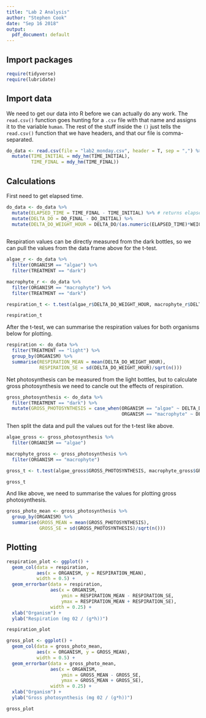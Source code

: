```yaml
---
title: "Lab 2 Analysis"
author: "Stephen Cook"
date: "Sep 16 2018"
output:
  pdf_document: default
---
```


## Import packages


```r
require(tidyverse)
require(lubridate)
```


## Import data

We need to get our data into R before we can actually do any work. The `read.csv()` function goes hunting for a `.csv` file with that name and assigns it to the variable `human`. The rest of the stuff inside the `()` just tells the `read.csv()` function that we have headers, and that our file is comma-separated. 

```r
do_data <- read.csv(file = "lab2_monday.csv", header = T, sep = ",") %>%
  mutate(TIME_INITIAL = mdy_hm(TIME_INITIAL),
         TIME_FINAL = mdy_hm(TIME_FINAL))
```

## Calculations

First need to get elapsed time.

```r
do_data <- do_data %>%
  mutate(ELAPSED_TIME = TIME_FINAL - TIME_INITIAL) %>% # returns elapsed time in hours
  mutate(DELTA_DO = DO_FINAL - DO_INITIAL) %>%
  mutate(DELTA_DO_WEIGHT_HOUR = DELTA_DO/(as.numeric(ELAPSED_TIME)*WEIGHT))
  
```


Respiration values can be directly measured from the dark bottles, so we can pull the values from the data frame above for the t-test.

```r
algae_r <- do_data %>%
  filter(ORGANISM == "algae") %>%
  filter(TREATMENT == "dark")

macrophyte_r <- do_data %>%
  filter(ORGANISM == "macrophyte") %>%
  filter(TREATMENT == "dark")

respiration_t <- t.test(algae_r$DELTA_DO_WEIGHT_HOUR, macrophyte_r$DELTA_DO_WEIGHT_HOUR)

respiration_t
```

After the t-test, we can summarise the respiration values for both organisms below for plotting.

```r
respiration <- do_data %>%
  filter(TREATMENT == "light") %>%
  group_by(ORGANISM) %>%
  summarise(RESPIRATION_MEAN = mean(DELTA_DO_WEIGHT_HOUR),
            RESPIRATION_SE = sd(DELTA_DO_WEIGHT_HOUR)/sqrt(n()))
```

Net photosynthesis can be measured from the light bottles, but to calculate gross photosynthesis we need to cancle out the effects of respiration. 

```r
gross_photosynthesis <- do_data %>%
  filter(TREATMENT == "dark") %>%
  mutate(GROSS_PHOTOSYNTHESIS = case_when(ORGANISM == "algae" ~ DELTA_DO_WEIGHT_HOUR + 1.818,
                                          ORGANISM == "macrophyte" ~ DELTA_DO_WEIGHT_HOUR + 1.841))
```

Then split the data and pull the values out for the t-test like above.
```r
algae_gross <- gross_photosynthesis %>%
  filter(ORGANISM == "algae")

macrophyte_gross <- gross_photosynthesis %>%
  filter(ORGANISM == "macrophyte")

gross_t <- t.test(algae_gross$GROSS_PHOTOSYNTHESIS, macrophyte_gross$GROSS_PHOTOSYNTHESIS)

gross_t
```

And like above, we need to summarise the values for plotting gross photosynthesis.

```r
gross_photo_mean <- gross_photosynthesis %>%
  group_by(ORGANISM) %>%
  summarise(GROSS_MEAN = mean(GROSS_PHOTOSYNTHESIS),
            GROSS_SE = sd(GROSS_PHOTOSYNTHESIS)/sqrt(n()))
```


## Plotting


```r
respiration_plot <- ggplot() +
  geom_col(data = respiration,
           aes(x = ORGANISM, y = RESPIRATION_MEAN),
           width = 0.5) +
  geom_errorbar(data = respiration,
                aes(x = ORGANISM, 
                    ymin = RESPIRATION_MEAN - RESPIRATION_SE, 
                    ymax = RESPIRATION_MEAN + RESPIRATION_SE),
                width = 0.25) +
  xlab("Organism") +
  ylab("Respiration (mg 02 / (g*h))")

respiration_plot
```
```r
gross_plot <- ggplot() +
  geom_col(data = gross_photo_mean,
           aes(x = ORGANISM, y = GROSS_MEAN),
           width = 0.5) +
  geom_errorbar(data = gross_photo_mean,
                aes(x = ORGANISM, 
                    ymin = GROSS_MEAN - GROSS_SE, 
                    ymax = GROSS_MEAN + GROSS_SE),
                width = 0.25) +
  xlab("Organism") +
  ylab("Gross photosynthesis (mg 02 / (g*h))")

gross_plot
```